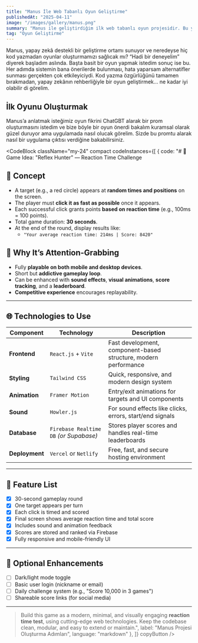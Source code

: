 ```yaml
---
title: "Manus İle Web Tabanlı Oyun Geliştirme"
publishedAt: "2025-04-11"
image: "/images/gallery/manus.png"
summary: "Manus ile geliştirdiğim ilk web tabanlı oyun projesidir. Bu yazıda süreci adım adım anlatıyorum."
tag: "Oyun Geliştirme"
---
```


Manus, yapay zekâ destekli bir geliştirme ortamı sunuyor ve neredeyse hiç kod yazmadan oyunlar oluşturmamızı sağlıcak mı? “Hadi bir deneyelim” diyerek başladım aslında. Başta basit bir oyun yapmak istedim sonuç ise bu. Her adımda sistemin bana önerilerde bulunması, hata yaparsam alternatifler sunması gerçekten çok etkileyiciydi. Kod yazma özgürlüğünü tamamen bırakmadan, yapay zekânın rehberliğiyle bir oyun geliştirmek… ne kadar iyi olabilir di görelim.

## İlk Oyunu Oluşturmak

Manus’a anlatmak isteğimiz oyun fikrini ChatGBT alarak bir prom oluşturmasını istedim ve bize böyle bir oyun önerdi bakalım kuramsal olarak güzel duruyor ama uygulamada nasıl olucak görelim.
Sizde bu promtu alarak nasıl bir uygulama çıktısı verdiğine bakabilirsiniz.

<CodeBlock className="my-24"
    compact
    codeInstances={[
        {
            code: "# 🚀 Game Idea: "Reflex Hunter" — Reaction Time Challenge

## 🎯 Concept

- A target (e.g., a red circle) appears at **random times and positions** on the screen.
- The player must **click it as fast as possible** once it appears.
- Each successful click grants points **based on reaction time** (e.g., 100ms = 100 points).
- Total game duration: **30 seconds**.
- At the end of the round, display results like:
  - `"Your average reaction time: 214ms | Score: 8420"`

## 🧠 Why It’s Attention-Grabbing

- Fully **playable on both mobile and desktop devices**.
- Short but **addictive gameplay loop**.
- Can be enhanced with **sound effects**, **visual animations**, **score tracking**, and a **leaderboard**.
- **Competitive experience** encourages replayability.

---

## 🌐 Technologies to Use

| Component       | Technology                | Description |
|------------------|---------------------------|-------------|
| **Frontend**     | `React.js` + `Vite`       | Fast development, component-based structure, modern performance |
| **Styling**      | `Tailwind CSS`            | Quick, responsive, and modern design system |
| **Animation**    | `Framer Motion`           | Entry/exit animations for targets and UI components |
| **Sound**        | `Howler.js`               | For sound effects like clicks, errors, start/end signals |
| **Database**     | `Firebase Realtime DB` *(or Supabase)* | Stores player scores and handles real-time leaderboards |
| **Deployment**   | `Vercel` or `Netlify`     | Free, fast, and secure hosting environment |

---

## 📱 Feature List

- [x] 30-second gameplay round
- [x] One target appears per turn
- [x] Each click is timed and scored
- [x] Final screen shows average reaction time and total score
- [x] Includes sound and animation feedback
- [x] Scores are stored and ranked via Firebase
- [x] Fully responsive and mobile-friendly UI

---

## 🎯 Optional Enhancements

- [ ] Dark/light mode toggle
- [ ] Basic user login (nickname or email)
- [ ] Daily challenge system (e.g., "Score 10,000 in 3 games")
- [ ] Shareable score links (for social media)

---

> Build this game as a modern, minimal, and visually engaging **reaction time test**, using cutting-edge web technologies. Keep the codebase clean, modular, and easy to extend or maintain.",
            label: "Manus Projesi Oluşturma Adımları",
            language: "markdown"
        },
    ]}
    copyButton
/>
